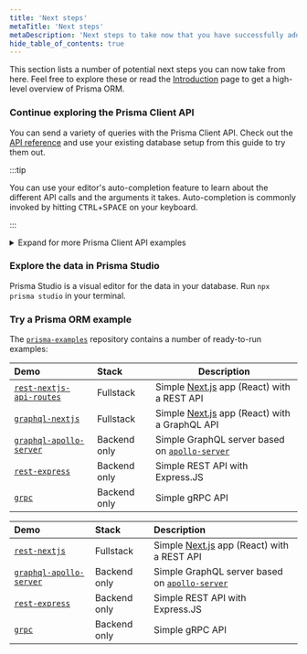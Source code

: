 ```yaml
---
title: 'Next steps'
metaTitle: 'Next steps'
metaDescription: 'Next steps to take now that you have successfully added Prisma to your project'
hide_table_of_contents: true
---
```

 
This section lists a number of potential next steps you can now take from here. Feel free to explore these or read the [Introduction](/orm/overview/introduction/what-is-prisma) page to get a high-level overview of Prisma ORM.

### Continue exploring the Prisma Client API

You can send a variety of queries with the Prisma Client API. Check out the [API reference](/orm/prisma-client) and use your existing database setup from this guide to try them out.

:::tip

You can use your editor's auto-completion feature to learn about the different API calls and the arguments it takes. Auto-completion is commonly invoked by hitting <kbd>CTRL</kbd>+<kbd>SPACE</kbd> on your keyboard.

:::

<details>
<summary>Expand for more Prisma Client API examples</summary>

Here are a few suggestions for a number of more queries you can send with Prisma Client:

**Filter all `Post` records that contain `"hello"`**

```js
const filteredPosts = await prisma.post.findMany({
  where: {
    OR: [{ title: { contains: 'hello' } }, { body: { contains: 'hello' } }],
  },
})
```

**Create a new `Post` record and connect it to an existing `User` record**

```js
const post = await prisma.post.create({
  data: {
    title: 'Join us for Prisma Day 2020',
    slug: 'prisma-day-2020',
    body: 'A conference on modern application development and databases.',
    user: {
      connect: { email: 'hello@prisma.com' },
    },
  },
})
```

**Use the fluent relations API to retrieve the `Post` records of a `User` by traversing the relations**

```js
const user = await prisma.comment
  .findUnique({
    where: { id: '60ff4e9500acc65700ebf470' },
  })
  .post()
  .user()
```

**Delete a `User` record**

```js
const deletedUser = await prisma.user.delete({
  where: { email: 'sarah@prisma.io' },
})
```

</details>

### Explore the data in Prisma Studio

Prisma Studio is a visual editor for the data in your database. Run `npx prisma studio` in your terminal.

### Try a Prisma ORM example

The [`prisma-examples`](https://github.com/prisma/prisma-examples/) repository contains a number of ready-to-run examples:

<TabbedContent>

<TabItem value="TypeScript">

| Demo                                                                                                                | Stack        | Description                                                                                         |
| :------------------------------------------------------------------------------------------------------------------ | :----------- | --------------------------------------------------------------------------------------------------- |
| [`rest-nextjs-api-routes`](https://github.com/prisma/prisma-examples/tree/latest/typescript/rest-nextjs-api-routes) | Fullstack    | Simple [Next.js](https://nextjs.org/) app (React) with a REST API                                   |
| [`graphql-nextjs`](https://github.com/prisma/prisma-examples/tree/latest/typescript/graphql-nextjs)                 | Fullstack    | Simple [Next.js](https://nextjs.org/) app (React) with a GraphQL API                                |
| [`graphql-apollo-server`](https://github.com/prisma/prisma-examples/tree/latest/typescript/graphql-apollo-server)   | Backend only | Simple GraphQL server based on [`apollo-server`](https://www.apollographql.com/docs/apollo-server/) |
| [`rest-express`](https://github.com/prisma/prisma-examples/tree/latest/typescript/rest-express)                     | Backend only | Simple REST API with Express.JS                                                                     |
| [`grpc`](https://github.com/prisma/prisma-examples/tree/latest/typescript/grpc)                                     | Backend only | Simple gRPC API                                                                                     |

</TabItem>

<TabItem value="JavaScript (Node.js)">

| Demo                                                                                                              | Stack        | Description                                                                                         |
| :---------------------------------------------------------------------------------------------------------------- | :----------- | :-------------------------------------------------------------------------------------------------- |
| [`rest-nextjs`](https://github.com/prisma/prisma-examples/tree/latest/javascript/rest-nextjs)                     | Fullstack    | Simple [Next.js](https://nextjs.org/) app (React) with a REST API                                   |
| [`graphql-apollo-server`](https://github.com/prisma/prisma-examples/tree/latest/javascript/graphql-apollo-server) | Backend only | Simple GraphQL server based on [`apollo-server`](https://www.apollographql.com/docs/apollo-server/) |
| [`rest-express`](https://github.com/prisma/prisma-examples/tree/latest/javascript/rest-express)                   | Backend only | Simple REST API with Express.JS                                                                     |
| [`grpc`](https://github.com/prisma/prisma-examples/tree/latest/javascript/grpc)                                   | Backend only | Simple gRPC API                                                                                     |

</TabItem>

</TabbedContent>
